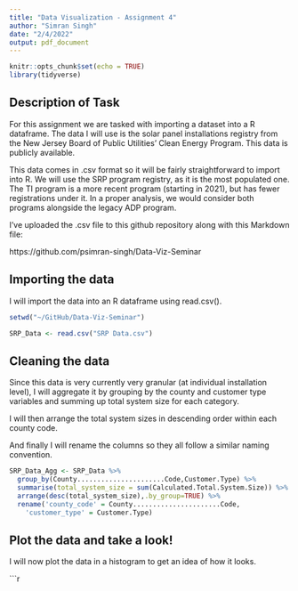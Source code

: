 ```yaml
---
title: "Data Visualization - Assignment 4"
author: "Simran Singh"
date: "2/4/2022"
output: pdf_document
---
```


```r
knitr::opts_chunk$set(echo = TRUE)
library(tidyverse)
```

## Description of Task
For this assignment we are tasked with importing a dataset into a R dataframe. The data I will use is the solar panel installations registry from the New Jersey Board of Public Utilities' Clean Energy Program. This data is publicly available.

This data comes in .csv format so it will be fairly straightforward to import into R. We will use the SRP program registry, as it is the most populated one. The TI program is a more recent program (starting in 2021), but has fewer registrations under it. In a proper analysis, we would consider both programs alongside the legacy ADP program.

I've uploaded the .csv file to this github repository along with this Markdown file:

https://github.com/psimran-singh/Data-Viz-Seminar

## Importing the data

I will import the data into an R dataframe using read.csv().

```r
setwd("~/GitHub/Data-Viz-Seminar")

SRP_Data <- read.csv("SRP Data.csv")
```

## Cleaning the data

Since this data is very currently very granular (at individual installation level), I will aggregate it by grouping by the county and customer type variables and summing up total system size for each category.

I will then arrange the total system sizes in descending order within each county code.

And finally I will rename the columns so they all follow a similar naming convention.

```r
SRP_Data_Agg <- SRP_Data %>%
  group_by(County......................Code,Customer.Type) %>%
  summarise(total_system_size = sum(Calculated.Total.System.Size)) %>%
  arrange(desc(total_system_size),.by_group=TRUE) %>%
  rename('county_code' = County......................Code,
    'customer_type' = Customer.Type)

```
## Plot the data and take a look!

I will now plot the data in a histogram to get an idea of how it looks.

```r